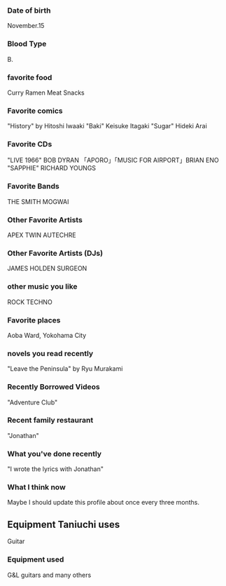 ### Date of birth

November.15

### Blood Type

B.

### favorite food

Curry Ramen Meat Snacks

### Favorite comics

"History" by Hitoshi Iwaaki
"Baki" Keisuke Itagaki
"Sugar" Hideki Arai

### Favorite CDs

"LIVE 1966" BOB DYRAN
「APORO」「MUSIC FOR AIRPORT」BRIAN ENO
"SAPPHIE" RICHARD YOUNGS

### Favorite Bands

THE SMITH
MOGWAI

### Other Favorite Artists

APEX TWIN
AUTECHRE

### Other Favorite Artists (DJs)

JAMES HOLDEN
SURGEON

### other music you like

ROCK
TECHNO

### Favorite places

Aoba Ward, Yokohama City

### novels you read recently

"Leave the Peninsula" by Ryu Murakami

### Recently Borrowed Videos

"Adventure Club"

### Recent family restaurant

"Jonathan"

### What you've done recently

"I wrote the lyrics with Jonathan"

### What I think now

Maybe I should update this profile about once every three months.

## Equipment Taniuchi uses

Guitar

### Equipment used

G&L guitars and many others
